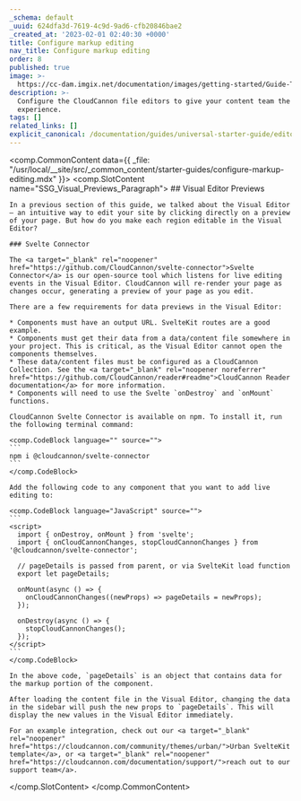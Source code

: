 ```yaml
---
_schema: default
_uuid: 624dfa3d-7619-4c9d-9ad6-cfb20846bae2
_created_at: '2023-02-01 02:40:30 +0000'
title: Configure markup editing
nav_title: Configure markup editing
order: 8
published: true
image: >-
  https://cc-dam.imgix.net/documentation/images/getting-started/Guide-Thumbnails/CloudCannon-Getting-Started-Thumbnail-SvelteKit.png
description: >-
  Configure the CloudCannon file editors to give your content team the best
  experience.
tags: []
related_links: []
explicit_canonical: /documentation/guides/universal-starter-guide/editor-configuration/
---
```

<comp.CommonContent data={{ _file: "/usr/local/__site/src/_common_content/starter-guides/configure-markup-editing.mdx" }}>
  <comp.SlotContent name="SSG_Visual_Previews_Paragraph">
    ## Visual Editor Previews

    In a previous section of this guide, we talked about the Visual Editor — an intuitive way to edit your site by clicking directly on a preview of your page. But how do you make each region editable in the Visual Editor?

    ### Svelte Connector

    The <a target="_blank" rel="noopener" href="https://github.com/CloudCannon/svelte-connector">Svelte Connector</a> is our open-source tool which listens for live editing events in the Visual Editor. CloudCannon will re-render your page as changes occur, generating a preview of your page as you edit.

    There are a few requirements for data previews in the Visual Editor:

    * Components must have an output URL. SvelteKit routes are a good example.
    * Components must get their data from a data/content file somewhere in your project. This is critical, as the Visual Editor cannot open the components themselves.
    * These data/content files must be configured as a CloudCannon Collection. See the <a target="_blank" rel="noopener noreferrer" href="https://github.com/CloudCannon/reader#readme">CloudCannon Reader documentation</a> for more information.
    * Components will need to use the Svelte `onDestroy` and `onMount` functions.

    CloudCannon Svelte Connector is available on npm. To install it, run the following terminal command:

    <comp.CodeBlock language="" source="">
    ```
    npm i @cloudcannon/svelte-connector
    ```
    </comp.CodeBlock>

    Add the following code to any component that you want to add live editing to:

    <comp.CodeBlock language="JavaScript" source="">
    ```
    <script>
      import { onDestroy, onMount } from 'svelte';
      import { onCloudCannonChanges, stopCloudCannonChanges } from '@cloudcannon/svelte-connector';

      // pageDetails is passed from parent, or via SvelteKit load function
      export let pageDetails;

      onMount(async () => {
        onCloudCannonChanges((newProps) => pageDetails = newProps);
      });

      onDestroy(async () => {
        stopCloudCannonChanges();
      });
    </script>
    ```
    </comp.CodeBlock>

    In the above code, `pageDetails` is an object that contains data for the markup portion of the component.

    After loading the content file in the Visual Editor, changing the data in the sidebar will push the new props to `pageDetails`. This will display the new values in the Visual Editor immediately.

    For an example integration, check out our <a target="_blank" rel="noopener" href="https://cloudcannon.com/community/themes/urban/">Urban SvelteKit template</a>, or <a target="_blank" rel="noopener" href="https://cloudcannon.com/documentation/support/">reach out to our support team</a>.

  </comp.SlotContent>
</comp.CommonContent>